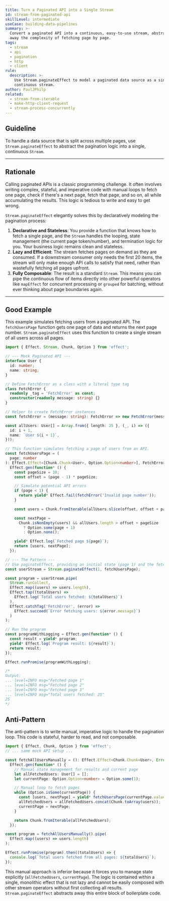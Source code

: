 ```yaml
---
title: Turn a Paginated API into a Single Stream
id: stream-from-paginated-api
skillLevel: intermediate
useCase: building-data-pipelines
summary: >-
  Convert a paginated API into a continuous, easy-to-use stream, abstracting
  away the complexity of fetching page by page.
tags:
  - stream
  - api
  - pagination
  - http
  - client
rule:
  description: >-
    Use Stream.paginateEffect to model a paginated data source as a single,
    continuous stream.
author: PaulJPhilp
related:
  - stream-from-iterable
  - make-http-client-request
  - stream-process-concurrently
---
```


## Guideline

To handle a data source that is split across multiple pages, use `Stream.paginateEffect` to abstract the pagination logic into a single, continuous `Stream`.

---

## Rationale

Calling paginated APIs is a classic programming challenge. It often involves writing complex, stateful, and imperative code with manual loops to fetch one page, check if there's a next page, fetch that page, and so on, all while accumulating the results. This logic is tedious to write and easy to get wrong.

`Stream.paginateEffect` elegantly solves this by declaratively modeling the pagination process:

1.  **Declarative and Stateless**: You provide a function that knows how to fetch a single page, and the `Stream` handles the looping, state management (the current page token/number), and termination logic for you. Your business logic remains clean and stateless.
2.  **Lazy and Efficient**: The stream fetches pages on demand as they are consumed. If a downstream consumer only needs the first 20 items, the stream will only make enough API calls to satisfy that need, rather than wastefully fetching all pages upfront.
3.  **Fully Composable**: The result is a standard `Stream`. This means you can pipe the continuous flow of items directly into other powerful operators like `mapEffect` for concurrent processing or `grouped` for batching, without ever thinking about page boundaries again.

---

## Good Example

This example simulates fetching users from a paginated API. The `fetchUsersPage` function gets one page of data and returns the next page number. `Stream.paginateEffect` uses this function to create a single stream of all users across all pages.

```typescript
import { Effect, Stream, Chunk, Option } from 'effect';

// --- Mock Paginated API ---
interface User {
  id: number;
  name: string;
}

// Define FetchError as a class with a literal type tag
class FetchError {
  readonly _tag = 'FetchError' as const;
  constructor(readonly message: string) {}
}

// Helper to create FetchError instances
const fetchError = (message: string): FetchError => new FetchError(message);

const allUsers: User[] = Array.from({ length: 25 }, (_, i) => ({
  id: i + 1,
  name: `User ${i + 1}`,
}));

// This function simulates fetching a page of users from an API.
const fetchUsersPage = (
  page: number
): Effect.Effect<[Chunk.Chunk<User>, Option.Option<number>], FetchError> =>
  Effect.gen(function* () {
    const pageSize = 10;
    const offset = (page - 1) * pageSize;

    // Simulate potential API errors
    if (page < 1) {
      return yield* Effect.fail(fetchError('Invalid page number'));
    }

    const users = Chunk.fromIterable(allUsers.slice(offset, offset + pageSize));

    const nextPage =
      Chunk.isNonEmpty(users) && allUsers.length > offset + pageSize
        ? Option.some(page + 1)
        : Option.none();

    yield* Effect.log(`Fetched page ${page}`);
    return [users, nextPage];
  });

// --- The Pattern ---
// Use paginateEffect, providing an initial state (page 1) and the fetch function.
const userStream = Stream.paginateEffect(1, fetchUsersPage);

const program = userStream.pipe(
  Stream.runCollect,
  Effect.map((users) => users.length),
  Effect.tap((totalUsers) => 
    Effect.log(`Total users fetched: ${totalUsers}`)
  ),
  Effect.catchTag('FetchError', (error) => 
    Effect.succeed(`Error fetching users: ${error.message}`)
  )
);

// Run the program
const programWithLogging = Effect.gen(function* () {
  const result = yield* program;
  yield* Effect.log(`Program result: ${result}`);
  return result;
});

Effect.runPromise(programWithLogging);

/*
Output:
... level=INFO msg="Fetched page 1"
... level=INFO msg="Fetched page 2"
... level=INFO msg="Fetched page 3"
... level=INFO msg="Total users fetched: 25"
25
*/
```

## Anti-Pattern

The anti-pattern is to write manual, imperative logic to handle the pagination loop. This code is stateful, harder to read, and not composable.

```typescript
import { Effect, Chunk, Option } from 'effect';
// ... same mock API setup ...

const fetchAllUsersManually = (): Effect.Effect<Chunk.Chunk<User>, Error> =>
  Effect.gen(function* () {
    // Manual state management for results and current page
    let allFetchedUsers: User[] = [];
    let currentPage: Option.Option<number> = Option.some(1);

    // Manual loop to fetch pages
    while (Option.isSome(currentPage)) {
      const [users, nextPage] = yield* fetchUsersPage(currentPage.value);
      allFetchedUsers = allFetchedUsers.concat(Chunk.toArray(users));
      currentPage = nextPage;
    }

    return Chunk.fromIterable(allFetchedUsers);
  });

const program = fetchAllUsersManually().pipe(
  Effect.map((users) => users.length)
);

Effect.runPromise(program).then((totalUsers) => {
  console.log(`Total users fetched from all pages: ${totalUsers}`);
});
```

This manual approach is inferior because it forces you to manage state explicitly (`allFetchedUsers`, `currentPage`). The logic is contained within a single, monolithic effect that is not lazy and cannot be easily composed with other stream operators without first collecting all results. `Stream.paginateEffect` abstracts away this entire block of boilerplate code.
